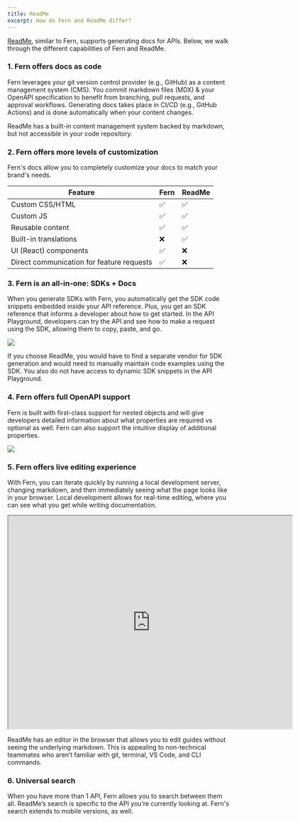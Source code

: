 ```yaml
---
title: ReadMe
excerpt: How do Fern and ReadMe differ?
---
```


[ReadMe](https://www.readme.com/), similar to Fern, supports generating docs for APIs. Below, we walk through the different capabilities of Fern and ReadMe.

### 1. Fern offers docs as code
Fern leverages your git version control provider (e.g., GitHub) as a content management system (CMS). You commit markdown files (MDX) & your OpenAPI specification to benefit from branching, pull requests, and approval workflows. Generating docs takes place in CI/CD (e.g., GitHub Actions) and is done automatically when your content changes.

ReadMe has a built-in content management system backed by markdown, but not accessible in your code repository.

### 2. Fern offers more levels of customization
Fern's docs allow you to completely customize your docs to match your brand's needs. 

| Feature | Fern | ReadMe |
| ------- | ---- | ------ |
| Custom CSS/HTML | ✅ | ✅ |
| Custom JS | ✅ | ✅ |
| Reusable content | ✅ | ✅ |
| Built-in translations | ❌ | ✅ |
| UI (React) components | ✅ | ❌ |
| Direct communication for feature requests | ✅ | ❌ |

### 3. Fern is an all-in-one: SDKs + Docs
When you generate SDKs with Fern, you automatically get the SDK code snippets embedded inside your API reference. Plus, you get an SDK reference that informs a developer about how to get started. In the API Playground, developers can try the API and see how to make a request using the SDK, allowing them to copy, paste, and go. 

<Frame caption="API Docs with SDK code snippets (generated by Fern)">
  <img src="./hume-docs.png" />
</Frame>

If you choose ReadMe, you would have to find a separate vendor for SDK generation and would need to manually maintain code examples using the SDK. You also do not have access to dynamic SDK snippets in the API Playground.

### 4. Fern offers full OpenAPI support
Fern is built with first-class support for nested objects and will give developers detailed information about what properties are required vs optional as well. Fern can also support the intuitive display of additional properties. 

<Frame caption="First-class support for nested objects (generated by Fern)">
  <img src="./nested-objects.png" />
</Frame>

### 5. Fern offers live editing experience
With Fern, you can iterate quickly by running a local development server, changing markdown, and then immediately seeing what the page looks like in your browser. Local development allows for real-time editing, where you can see what you get while writing documentation.

<Frame caption="Local development environment (generated by Fern)">
  <iframe src="https://drive.google.com/file/d/1hF7h3BD_6u-qlIKdZPhyTI96tWXV4ast/preview" width="640" height="480" allow="autoplay"></iframe>
</Frame>

ReadMe has an editor in the browser that allows you to edit guides without seeing the underlying markdown. This is appealing to non-technical teammates who aren’t familiar with git, terminal, VS Code, and CLI commands.

### 6. Universal search
When you have more than 1 API, Fern allows you to search between them all. ReadMe’s search is specific to the API you’re currently looking at. Fern's search extends to mobile versions, as well. 









